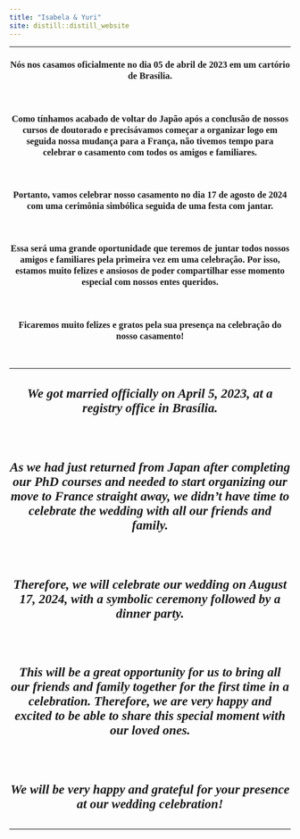 ```yaml
---
title: "Isabela & Yuri"
site: distill::distill_website
---
```


<style type="text/css">
.slick-initialized .slick-slide {
    padding: 0;
}
</style>

<style type="text/css">
h1{
font-family: Taviraj;
}
</style>

<style type="text/css">
h2{
font-family: Taviraj;
}
</style>

<style type="text/css">
h3{
text-align: center;
font-family: Taviraj;
}
</style>

<style type="text/css">
h4{
font-family: Taviraj;
text-align: center;
font-size: 23px;
}
</style>


<style type="text/css">
a{
font-size: 17px;
font-family: Taviraj;
}
</style>

<style type="text/css">
.navbar-fixed-top{
position: absolute;
z-index: 2;
}
</style>

<style type="text/css">
  .navbar-brand {
    min-height: auto;
    content:url("https://media.githubusercontent.com/media/isabela-yuri/isabela-yuri.github.io/main/sakura_complete_2.png");
    width:100%; /*width of your image*/
    max-width: 100%;
    margin-top: -5%;
    top: 0px;
   height:auto; /*height of your image*/
   padding = 0;
  }
}
</style>

<style type="text/css">
   .title{
   font-size: 0px !important;
}
</style>

<style type="text/css">
   .my_text{
   text-align: center;
   font-family: Taviraj;
}
</style>

<style type="text/css">
   img{
   padding: 3px;
   display:inline-block;
   position: relative;
   top: 0px;
}
</style>

<style type="text/css">
   .center {
  display: block;
  margin-left: auto;
  margin-right: auto;
  margin-top: auto;
}
</style>

<style type="text/css">
   .navbar .navbar-default  .navbar-fixed-top {
  min-height: auto;
  bottom: 0;
}
</style>

<style type="text/css">
  body{
  padding-top: 18%;
}
</style>
<style type="text/css">
@media only screen and (max-width: 768px) {
    body{
  padding-top: 40%;
}
}
</style>
<style type="text/css">
@media all and (-webkit-min-device-pixel-ratio:0) and (min-resolution: .001dpcm) { 
  body{
  padding-top: 30%;
}
}
</style>
----


### Nós nos casamos oficialmente no dia 05 de abril de 2023 em um cartório de Brasília.

</br>

### Como tínhamos acabado de voltar do Japão após a conclusão de nossos cursos de doutorado e precisávamos começar a organizar logo em seguida nossa mudança para a França, não tivemos tempo para celebrar o casamento com todos os amigos e familiares.

</br>

### Portanto, vamos celebrar nosso casamento no dia 17 de agosto de 2024 com uma cerimônia simbólica seguida de uma festa com jantar.

</br>

### Essa será uma grande oportunidade que teremos de juntar todos nossos amigos e familiares pela primeira vez em uma celebração. Por isso, estamos muito felizes e ansiosos de poder compartilhar esse momento especial com nossos entes queridos.

</br>

### Ficaremos muito felizes e gratos pela sua presença na celebração do nosso casamento!

</br>

----

#### *We got married officially on April 5, 2023, at a registry office in Brasília.*

</br>

#### *As we had just returned from Japan after completing our PhD courses and needed to start organizing our move to France straight away, we didn't have time to celebrate the wedding with all our friends and family.*

</br>

#### *Therefore, we will celebrate our wedding on August 17, 2024, with a symbolic ceremony followed by a dinner party.*

</br>

#### *This will be a great opportunity for us to bring all our friends and family together for the first time in a celebration. Therefore, we are very happy and excited to be able to share this special moment with our loved ones.*

</br>

#### *We will be very happy and grateful for your presence at our wedding celebration!*

----

